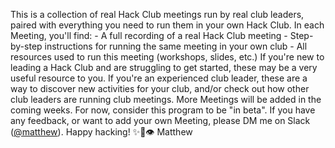 This is a collection of real Hack Club meetings run by real club
leaders, paired with everything you need to run them in your own Hack
Club. In each Meeting, you'll find: - A full recording of a real Hack
Club meeting - Step-by-step instructions for running the same meeting
in your own club - All resources used to run this meeting (workshops,
slides, etc.) If you're new to leading a Hack Club and are struggling
to get started, these may be a very useful resource to you. If you're
an experienced club leader, these are a way to discover new activities
for your club, and/or check out how other club leaders are running
club meetings. More Meetings will be added in the coming weeks. For
now, consider this program to be "in beta". If you have any feedback,
or want to add your own Meeting, please DM me on Slack
([@matthew](https://app.slack.com/client/T0266FRGM/U4QAK9SRW)). Happy
hacking! ✨🚀👁 Matthew
